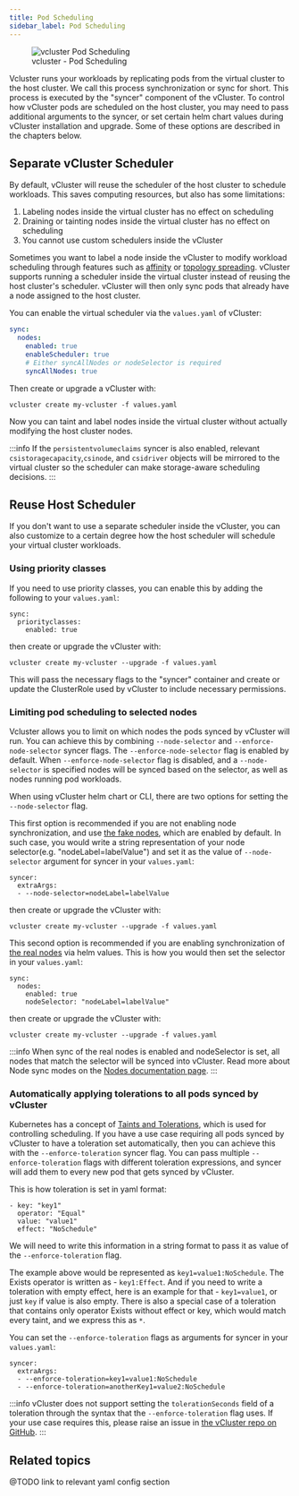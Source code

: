 ```yaml
---
title: Pod Scheduling
sidebar_label: Pod Scheduling
---
```


<figure>
  <img src="/docs/media/diagrams/vcluster-pod-scheduling.svg" alt="vcluster Pod Scheduling" />
  <figcaption>vcluster - Pod Scheduling</figcaption>
</figure>

Vcluster runs your workloads by replicating pods from the virtual cluster to the host cluster. We call this process synchronization or sync for short. This process is executed by the "syncer" component of the vCluster.
To control how vCluster pods are scheduled on the host cluster, you may need to pass additional arguments to the syncer, or set certain helm chart values during vCluster installation and upgrade. Some of these options are described in the chapters below.

## Separate vCluster Scheduler

By default, vCluster will reuse the scheduler of the host cluster to schedule workloads. This saves computing resources, but also has some limitations:
1. Labeling nodes inside the virtual cluster has no effect on scheduling
2. Draining or tainting nodes inside the virtual cluster has no effect on scheduling
3. You cannot use custom schedulers inside the vCluster

Sometimes you want to label a node inside the vCluster to modify workload scheduling through features such as [affinity](https://kubernetes.io/docs/concepts/scheduling-eviction/assign-pod-node/#affinity-and-anti-affinity) or [topology spreading](https://kubernetes.io/docs/concepts/workloads/pods/pod-topology-spread-constraints/). vCluster supports running a scheduler inside the virtual cluster instead of reusing the host cluster's scheduler.
vCluster will then only sync pods that already have a node assigned to the host cluster.

You can enable the virtual scheduler via the `values.yaml` of vCluster:
```yaml
sync:
  nodes:
    enabled: true
    enableScheduler: true
    # Either syncAllNodes or nodeSelector is required
    syncAllNodes: true
```

Then create or upgrade a vCluster with:
```
vcluster create my-vcluster -f values.yaml
```

Now you can taint and label nodes inside the virtual cluster without actually modifying the host cluster nodes.

:::info
If the `persistentvolumeclaims` syncer is also enabled, relevant `csistoragecapacity`,`csinode`, and `csidriver` objects will be mirrored to the virtual cluster so the scheduler can make storage-aware scheduling decisions.
:::

## Reuse Host Scheduler

If you don't want to use a separate scheduler inside the vCluster, you can also customize to a certain degree how the host scheduler will schedule your virtual cluster workloads.

### Using priority classes

If you need to use priority classes, you can enable this by adding the following to your `values.yaml`:
```
sync:
  priorityclasses:
    enabled: true
```
then create or upgrade the vCluster with:

```
vcluster create my-vcluster --upgrade -f values.yaml
```

This will pass the necessary flags to the "syncer" container and create or update the ClusterRole used by vCluster to include necessary permissions. 


### Limiting pod scheduling to selected nodes

Vcluster allows you to limit on which nodes the pods synced by vCluster will run.
You can achieve this by combining `--node-selector` and `--enforce-node-selector` syncer flags. 
The `--enforce-node-selector` flag is enabled by default.
When `--enforce-node-selector` flag is disabled, and a `--node-selector` is specified nodes will be synced based on the
selector, as well as nodes running pod workloads.

When using vCluster helm chart or CLI, there are two options for setting the `--node-selector` flag.

This first option is recommended if you are not enabling node synchronization, and use [the fake nodes](./nodes.mdx), which are enabled by default. In such case, you would write a string representation of your node selector(e.g. "nodeLabel=labelValue") and set it as the value of `--node-selector` argument for syncer in your `values.yaml`:
```
syncer:
  extraArgs:
  - --node-selector=nodeLabel=labelValue
```
then create or upgrade the vCluster with:

```
vcluster create my-vcluster --upgrade -f values.yaml
```

This second option is recommended if you are enabling synchronization of [the real nodes](./nodes.mdx) via helm values. This is how you would then set the selector in your `values.yaml`:
```
sync:
  nodes:
    enabled: true
    nodeSelector: "nodeLabel=labelValue"
```
then create or upgrade the vCluster with:

```
vcluster create my-vcluster --upgrade -f values.yaml
```

:::info
When sync of the real nodes is enabled and nodeSelector is set, all nodes that match the selector will be synced into vCluster. Read more about Node sync modes on the [Nodes documentation page](./nodes.mdx).
::: 


### Automatically applying tolerations to all pods synced by vCluster 

Kubernetes has a concept of [Taints and Tolerations](https://kubernetes.io/docs/concepts/scheduling-eviction/taint-and-toleration/), which is used for controlling scheduling. If you have a use case requiring all pods synced by vCluster to have a toleration set automatically, then you can achieve this with the `--enforce-toleration` syncer flag. You can pass multiple `--enforce-toleration` flags with different toleration expressions, and syncer will add them to every new pod that gets synced by vCluster.

This is how toleration is set in yaml format:
```
- key: "key1"
  operator: "Equal"
  value: "value1"
  effect: "NoSchedule"
```
We will need to write this information in a string format to pass it as value of the `--enforce-toleration` flag.

The example above would be represented as `key1=value1:NoSchedule`.
The Exists operator is written as - `key1:Effect`.
And if you need to write a toleration with empty effect, here is an example for that - `key1=value1`, or just `key` if value is also empty.
There is also a special case of a toleration that contains only operator Exists without effect or key, which would match every taint, and we express this as `*`.

You can set the `--enforce-toleration` flags as arguments for syncer in your `values.yaml`:
```
syncer:
  extraArgs:
  - --enforce-toleration=key1=value1:NoSchedule
  - --enforce-toleration=anotherKey1=value2:NoSchedule
```

:::info
vCluster does not support setting the `tolerationSeconds` field of a toleration through the syntax that the `--enforce-toleration` flag uses. If your use case requires this, please raise an issue in [the vCluster repo on GitHub](https://github.com/loft-sh/vcluster/issues).
::: 


## Related topics

@TODO link to relevant yaml config section